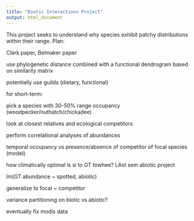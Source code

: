 ```yaml
---
title: "Biotic Interactions Project"
output: html_document
---
```



This project seeks to understand why species exhibit patchy distributions within their range. 
Plan:

Clark paper, Belmaker paper

use phylogenetic distance combined with a functional dendrogram based on similarity matrix

potentially use guilds (dietary, functional)

for short-term:

pick a species with 30-50% range occupancy (woodpecker/nuthatch/chickadee)

look at closest relatives and ecological competitors

perform correlational analyses of abundances

temporal occupancy vs presence/absence of competitor of focal species (model)

how climatically optimal is si to GT towhee? LAst sem abiotic project

lm(GT abundance ~ spotted, abiotic)

generalize to focal ~ competitor

variance partitioning on biotic vs abiotic?

eventually fix modis data

